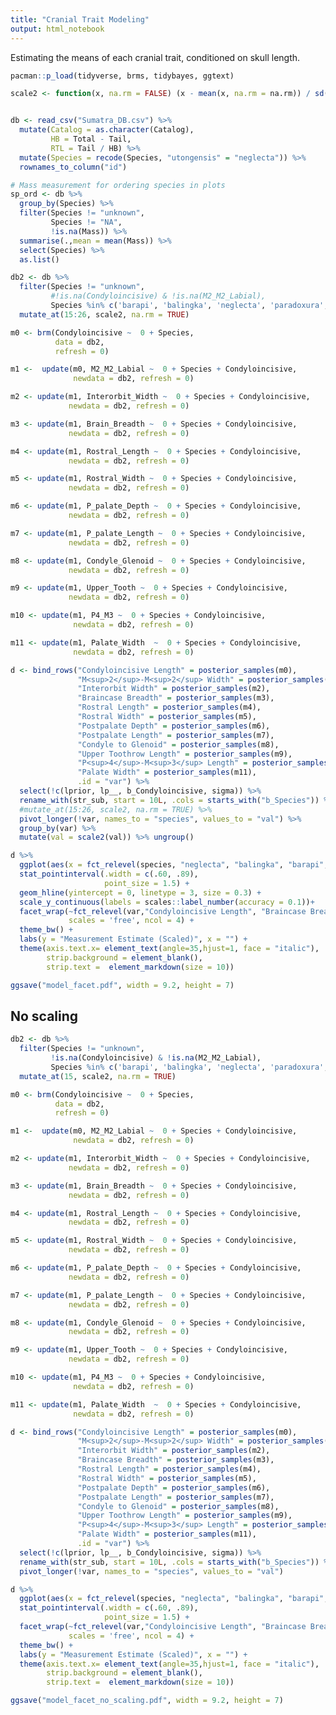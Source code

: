 ```yaml
---
title: "Cranial Trait Modeling"
output: html_notebook
---
```


Estimating the means of each cranial trait, conditioned on skull length. 

```r
pacman::p_load(tidyverse, brms, tidybayes, ggtext)

scale2 <- function(x, na.rm = FALSE) (x - mean(x, na.rm = na.rm)) / sd(x, na.rm)


db <- read_csv("Sumatra_DB.csv") %>% 
  mutate(Catalog = as.character(Catalog),
         HB = Total - Tail,
         RTL = Tail / HB) %>%
  mutate(Species = recode(Species, "utongensis" = "neglecta")) %>% 
  rownames_to_column("id")

# Mass measurement for ordering species in plots
sp_ord <- db %>% 
  group_by(Species) %>% 
  filter(Species != "unknown",
         Species != "NA",
         !is.na(Mass)) %>% 
  summarise(.,mean = mean(Mass)) %>% 
  select(Species) %>% 
  as.list()
```


```r
db2 <- db %>% 
  filter(Species != "unknown",
         #!is.na(Condyloincisive) & !is.na(M2_M2_Labial),
         Species %in% c('barapi', 'balingka', 'neglecta', 'paradoxura', 'beccarii', 'hutanis',  'lepidura', 'dewi')) %>% 
  mutate_at(15:26, scale2, na.rm = TRUE)

m0 <- brm(Condyloincisive ~  0 + Species, 
          data = db2, 
          refresh = 0)

m1 <-  update(m0, M2_M2_Labial ~  0 + Species + Condyloincisive, 
              newdata = db2, refresh = 0)

m2 <- update(m1, Interorbit_Width ~  0 + Species + Condyloincisive, 
             newdata = db2, refresh = 0)

m3 <- update(m1, Brain_Breadth ~  0 + Species + Condyloincisive,
             newdata = db2, refresh = 0)

m4 <- update(m1, Rostral_Length ~  0 + Species + Condyloincisive, 
             newdata = db2, refresh = 0)

m5 <- update(m1, Rostral_Width ~  0 + Species + Condyloincisive, 
             newdata = db2, refresh = 0)

m6 <- update(m1, P_palate_Depth ~  0 + Species + Condyloincisive, 
             newdata = db2, refresh = 0)

m7 <- update(m1, P_palate_Length ~  0 + Species + Condyloincisive,
             newdata = db2, refresh = 0)

m8 <- update(m1, Condyle_Glenoid ~  0 + Species + Condyloincisive, 
             newdata = db2, refresh = 0)

m9 <- update(m1, Upper_Tooth ~  0 + Species + Condyloincisive, 
             newdata = db2, refresh = 0)

m10 <- update(m1, P4_M3 ~  0 + Species + Condyloincisive, 
              newdata = db2, refresh = 0)

m11 <- update(m1, Palate_Width  ~  0 + Species + Condyloincisive, 
              newdata = db2, refresh = 0)
```

```r
d <- bind_rows("Condyloincisive Length" = posterior_samples(m0),
               "M<sup>2</sup>-M<sup>2</sup> Width" = posterior_samples(m1), 
               "Interorbit Width" = posterior_samples(m2),
               "Braincase Breadth" = posterior_samples(m3),
               "Rostral Length" = posterior_samples(m4),
               "Rostral Width" = posterior_samples(m5),
               "Postpalate Depth" = posterior_samples(m6),
               "Postpalate Length" = posterior_samples(m7),
               "Condyle to Glenoid" = posterior_samples(m8),
               "Upper Toothrow Length" = posterior_samples(m9),
               "P<sup>4</sup>-M<sup>3</sup> Length" = posterior_samples(m10),
               "Palate Width" = posterior_samples(m11),
               .id = "var") %>% 
  select(!c(lprior, lp__, b_Condyloincisive, sigma)) %>% 
  rename_with(str_sub, start = 10L, .cols = starts_with("b_Species")) %>% 
  #mutate_at(15:26, scale2, na.rm = TRUE) %>% 
  pivot_longer(!var, names_to = "species", values_to = "val") %>% 
  group_by(var) %>% 
  mutate(val = scale2(val)) %>% ungroup() 

d %>% 
  ggplot(aes(x = fct_relevel(species, "neglecta", "balingka", "barapi", "beccarii", "paradoxura", "dewi", "hutanis", "lepidura"), y = val)) +
  stat_pointinterval(.width = c(.60, .89), 
                     point_size = 1.5) +
  geom_hline(yintercept = 0, linetype = 3, size = 0.3) +
  scale_y_continuous(labels = scales::label_number(accuracy = 0.1))+
  facet_wrap(~fct_relevel(var,"Condyloincisive Length", "Braincase Breadth", "Condyle to Glenoid", "Interorbit Width", "Postpalate Depth", "Postpalate Length", "M<sup>2</sup>-M<sup>2</sup> Width", "Palate Width", "Rostral Length", "Rostral Width","P<sup>4</sup>-M<sup>3</sup> Length", "Upper Toothrow Length" ), 
             scales = 'free', ncol = 4) + 
  theme_bw() +
  labs(y = "Measurement Estimate (Scaled)", x = "") +
  theme(axis.text.x= element_text(angle=35,hjust=1, face = "italic"),
        strip.background = element_blank(),
        strip.text =  element_markdown(size = 10)) 

ggsave("model_facet.pdf", width = 9.2, height = 7)
```

## No scaling
```r
db2 <- db %>% 
  filter(Species != "unknown",
         !is.na(Condyloincisive) & !is.na(M2_M2_Labial),
         Species %in% c('barapi', 'balingka', 'neglecta', 'paradoxura', 'beccarii', 'hutanis',  'lepidura', 'dewi')) %>% 
  mutate_at(15, scale2, na.rm = TRUE)

m0 <- brm(Condyloincisive ~  0 + Species, 
          data = db2, 
          refresh = 0)

m1 <-  update(m0, M2_M2_Labial ~  0 + Species + Condyloincisive, 
              newdata = db2, refresh = 0)

m2 <- update(m1, Interorbit_Width ~  0 + Species + Condyloincisive, 
             newdata = db2, refresh = 0)

m3 <- update(m1, Brain_Breadth ~  0 + Species + Condyloincisive,
             newdata = db2, refresh = 0)

m4 <- update(m1, Rostral_Length ~  0 + Species + Condyloincisive, 
             newdata = db2, refresh = 0)

m5 <- update(m1, Rostral_Width ~  0 + Species + Condyloincisive, 
             newdata = db2, refresh = 0)

m6 <- update(m1, P_palate_Depth ~  0 + Species + Condyloincisive, 
             newdata = db2, refresh = 0)

m7 <- update(m1, P_palate_Length ~  0 + Species + Condyloincisive,
             newdata = db2, refresh = 0)

m8 <- update(m1, Condyle_Glenoid ~  0 + Species + Condyloincisive, 
             newdata = db2, refresh = 0)

m9 <- update(m1, Upper_Tooth ~  0 + Species + Condyloincisive, 
             newdata = db2, refresh = 0)

m10 <- update(m1, P4_M3 ~  0 + Species + Condyloincisive, 
              newdata = db2, refresh = 0)

m11 <- update(m1, Palate_Width  ~  0 + Species + Condyloincisive, 
              newdata = db2, refresh = 0)
```



```r
d <- bind_rows("Condyloincisive Length" = posterior_samples(m0),
               "M<sup>2</sup>-M<sup>2</sup> Width" = posterior_samples(m1), 
               "Interorbit Width" = posterior_samples(m2),
               "Braincase Breadth" = posterior_samples(m3),
               "Rostral Length" = posterior_samples(m4),
               "Rostral Width" = posterior_samples(m5),
               "Postpalate Depth" = posterior_samples(m6),
               "Postpalate Length" = posterior_samples(m7),
               "Condyle to Glenoid" = posterior_samples(m8),
               "Upper Toothrow Length" = posterior_samples(m9),
               "P<sup>4</sup>-M<sup>3</sup> Length" = posterior_samples(m10),
               "Palate Width" = posterior_samples(m11),
               .id = "var") %>% 
  select(!c(lprior, lp__, b_Condyloincisive, sigma)) %>% 
  rename_with(str_sub, start = 10L, .cols = starts_with("b_Species")) %>% 
  pivot_longer(!var, names_to = "species", values_to = "val")

d %>% 
  ggplot(aes(x = fct_relevel(species, "neglecta", "balingka", "barapi", "beccarii", "paradoxura", "dewi", "hutanis", "lepidura"), y = val)) +
  stat_pointinterval(.width = c(.60, .89), 
                     point_size = 1.5) +
  facet_wrap(~fct_relevel(var,"Condyloincisive Length", "Braincase Breadth", "Condyle to Glenoid", "Interorbit Width", "Postpalate Depth", "Postpalate Length", "M<sup>2</sup>-M<sup>2</sup> Width", "Palate Width", "Rostral Length", "Rostral Width","P<sup>4</sup>-M<sup>3</sup> Length", "Upper Toothrow Length" ), 
             scales = 'free', ncol = 4) + 
  theme_bw() +
  labs(y = "Measurement Estimate (Scaled)", x = "") +
  theme(axis.text.x= element_text(angle=35,hjust=1, face = "italic"),
        strip.background = element_blank(),
        strip.text =  element_markdown(size = 10)) 

ggsave("model_facet_no_scaling.pdf", width = 9.2, height = 7)
```